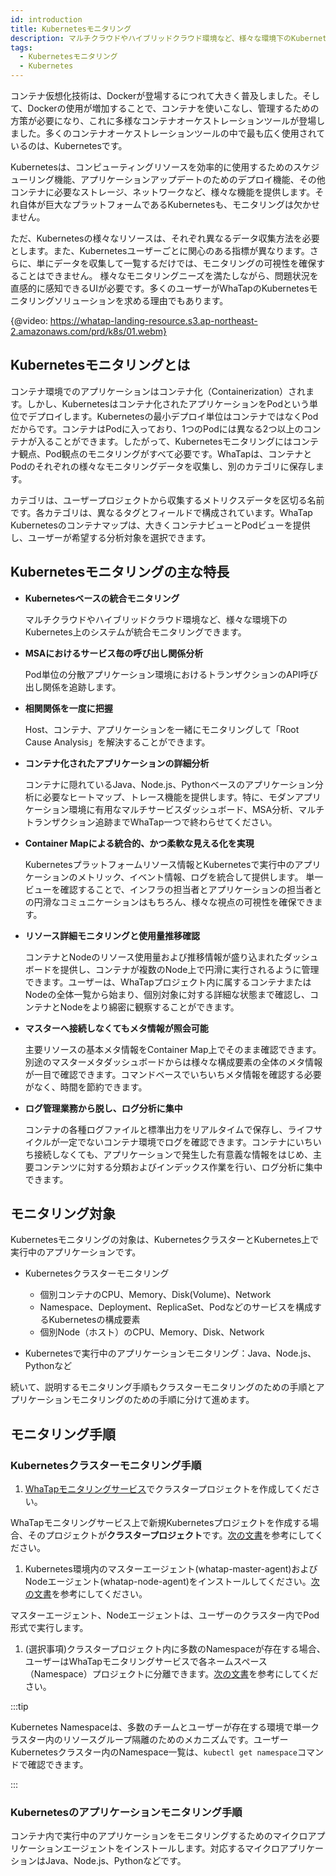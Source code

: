 ```yaml
---
id: introduction
title: Kubernetesモニタリング
description: マルチクラウドやハイブリッドクラウド環境など、様々な環境下のKubernetes上のシステムが統合モニタリングできます。
tags:
  - Kubernetesモニタリング
  - Kubernetes
---
```


コンテナ仮想化技術は、Dockerが登場するにつれて大きく普及しました。そして、Dockerの使用が増加することで、コンテナを使いこなし、管理するための方策が必要になり、これに多様なコンテナオーケストレーションツールが登場しました。多くのコンテナオーケストレーションツールの中で最も広く使用されているのは、Kubernetesです。

Kubernetesは、コンピューティングリソースを効率的に使用するためのスケジューリング機能、アプリケーションアップデートのためのデプロイ機能、その他コンテナに必要なストレージ、ネットワークなど、様々な機能を提供します。それ自体が巨大なプラットフォームであるKubernetesも、モニタリングは欠かせません。

ただ、Kubernetesの様々なリソースは、それぞれ異なるデータ収集方法を必要とします。また、Kubernetesユーザーごとに関心のある指標が異なります。さらに、単にデータを収集して一覧するだけでは、モニタリングの可視性を確保することはできません。 様々なモニタリングニーズを満たしながら、問題状況を直感的に感知できるUIが必要です。多くのユーザーがWhaTapのKubernetesモニタリングソリューションを求める理由でもあります。

{@video: https://whatap-landing-resource.s3.ap-northeast-2.amazonaws.com/prd/k8s/01.webm}

## Kubernetesモニタリングとは

コンテナ環境でのアプリケーションはコンテナ化（Containerization）されます。しかし、Kubernetesはコンテナ化されたアプリケーションをPodという単位でデプロイします。Kubernetesの最小デプロイ単位はコンテナではなくPodだからです。コンテナはPodに入っており、1つのPodには異なる2つ以上のコンテナが入ることができます。したがって、Kubernetesモニタリングにはコンテナ観点、Pod観点のモニタリングがすべて必要です。WhaTapは、コンテナとPodのそれぞれの様々なモニタリングデータを収集し、別のカテゴリに保存します。

カテゴリは、ユーザープロジェクトから収集するメトリクスデータを区切る名前です。各カテゴリは、異なるタグとフィールドで構成されています。WhaTap Kubernetesのコンテナマップは、大きくコンテナビューとPodビューを提供し、ユーザーが希望する分析対象を選択できます。

## Kubernetesモニタリングの主な特長

-   **Kubernetesベースの統合モニタリング**

    マルチクラウドやハイブリッドクラウド環境など、様々な環境下のKubernetes上のシステムが統合モニタリングできます。

-   **MSAにおけるサービス毎の呼び出し関係分析**

    Pod単位の分散アプリケーション環境におけるトランザクションのAPI呼び出し関係を追跡します。

-   **相関関係を一度に把握**

    Host、コンテナ、アプリケーションを一緒にモニタリングして「Root Cause Analysis」を解決することができます。

-   **コンテナ化されたアプリケーションの詳細分析**

    コンテナに隠れているJava、Node.js、Pythonベースのアプリケーション分析に必要なヒートマップ、トレース機能を提供します。特に、モダンアプリケーション環境に有用なマルチサービスダッシュボード、MSA分析、マルチトランザクション追跡までWhaTap一つで終わらせてください。

-   **Container Mapによる統合的、かつ柔軟な見える化を実現**

    Kubernetesプラットフォームリソース情報とKubernetesで実行中のアプリケーションのメトリック、イベント情報、ログを統合して提供します。 単一ビューを確認することで、インフラの担当者とアプリケーションの担当者との円滑なコミュニケーションはもちろん、様々な視点の可視性を確保できます。

-   **リソース詳細モニタリングと使用量推移確認**

    コンテナとNodeのリソース使用量および推移情報が盛り込まれたダッシュボードを提供し、コンテナが複数のNode上で円滑に実行されるように管理できます。ユーザーは、WhaTapプロジェクト内に属するコンテナまたはNodeの全体一覧から始まり、個別対象に対する詳細な状態まで確認し、コンテナとNodeをより綿密に観察することができます。

-   **マスターへ接続しなくてもメタ情報が照会可能**

    主要リソースの基本メタ情報をContainer Map上でそのまま確認できます。別途のマスターメタダッシュボードからは様々な構成要素の全体のメタ情報が一目で確認できます。コマンドベースでいちいちメタ情報を確認する必要がなく、時間を節約できます。

-   **ログ管理業務から脱し、ログ分析に集中**

    コンテナの各種ログファイルと標準出力をリアルタイムで保存し、ライフサイクルが一定でないコンテナ環境でログを確認できます。コンテナにいちいち接続しなくても、アプリケーションで発生した有意義な情報をはじめ、主要コンテンツに対する分類およびインデックス作業を行い、ログ分析に集中できます。

## モニタリング対象

Kubernetesモニタリングの対象は、KubernetesクラスターとKubernetes上で実行中のアプリケーションです。

-   Kubernetesクラスターモニタリング

    -   個別コンテナのCPU、Memory、Disk(Volume)、Network
    -   Namespace、Deployment、ReplicaSet、Podなどのサービスを構成するKubernetesの構成要素
    -   個別Node（ホスト）のCPU、Memory、Disk、Network

-   Kubernetesで実行中のアプリケーションモニタリング：Java、Node.js、Pythonなど

続いて、説明するモニタリング手順もクラスターモニタリングのための手順とアプリケーションモニタリングのための手順に分けて進めます。

## モニタリング手順

### Kubernetesクラスターモニタリング手順

1.  [WhaTapモニタリングサービス](https://service.whatap.io)でクラスタープロジェクトを作成してください。

  WhaTapモニタリングサービス上で新規Kubernetesプロジェクトを作成する場合、そのプロジェクトが**クラスタープロジェクト**です。[次の文書](install#create-project)を参考にしてください。

1.  Kubernetes環境内のマスターエージェント(whatap-master-agent)およびNodeエージェント(whatap-node-agent)をインストールしてください。[次の文書](install-master-node-agent)を参考にしてください。

  マスターエージェント、Nodeエージェントは、ユーザーのクラスター内でPod形式で実行します。

1.  (選択事項)クラスタープロジェクト内に多数のNamespaceが存在する場合、ユーザーはWhaTapモニタリングサービスで各ネームスペース（Namespace）プロジェクトに分離できます。[次の文書](create-name-space-project)を参考にしてください。

:::tip

Kubernetes Namespaceは、多数のチームとユーザーが存在する環境で単一クラスター内のリソースグループ隔離のためのメカニズムです。ユーザーKubernetesクラスター内のNamespace一覧は、`kubectl get namespace`コマンドで確認できます。

:::

### Kubernetesのアプリケーションモニタリング手順

コンテナ内で実行中のアプリケーションをモニタリングするためのマイクロアプリケーションエージェントをインストールします。対応するマイクロアプリケーションはJava、Node.js、Pythonなどです。
